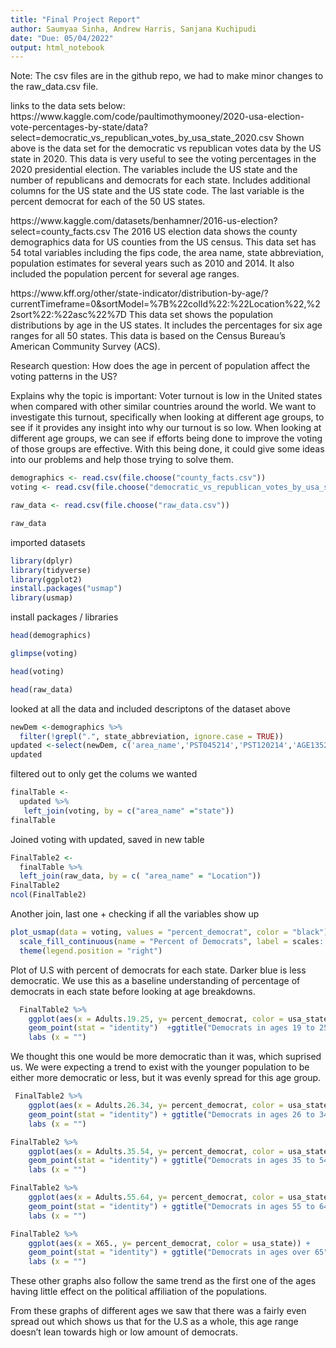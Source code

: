 ```yaml
---
title: "Final Project Report"
author: Saumyaa Sinha, Andrew Harris, Sanjana Kuchipudi
date: "Due: 05/04/2022"
output: html_notebook
---
```


Note: The csv files are in the github repo, we had to make minor changes to the raw_data.csv file.


links to the data sets below: 
https://www.kaggle.com/code/paultimothymooney/2020-usa-election-vote-percentages-by-state/data?select=democratic_vs_republican_votes_by_usa_state_2020.csv
Shown above is the data set for the democratic vs republican votes data by the US state in 2020. This data is very useful to see the voting percentages in the 2020 presidential election. The variables include the US state and the number of republicans and democrats for each state. Includes additional columns for the US state and the US state code. The last variable is the percent democrat for each of the 50 US states. 

https://www.kaggle.com/datasets/benhamner/2016-us-election?select=county_facts.csv
The 2016 US election data shows the county demographics data for US counties from the US census. This data set has 54 total variables including the fips code, the area name, state abbreviation, population estimates for several years such as 2010 and 2014. It also included the population percent for several age ranges. 

https://www.kff.org/other/state-indicator/distribution-by-age/?currentTimeframe=0&sortModel=%7B%22colId%22:%22Location%22,%22sort%22:%22asc%22%7D
This data set shows the population distributions by age in the US states. It includes the percentages for  six age ranges for all 50 states. This data is based on the Census Bureau’s American Community Survey (ACS). 


Research question: 
How does the age in percent of population affect the voting patterns in the US?


Explains why the topic is important: 
Voter turnout is low in the United states when compared with other similar countries around the world. We want to investigate this turnout, specifically when looking at different age groups, to see if it provides any insight into why our turnout is so low. When looking at different age groups, we can see if efforts being done to improve the voting of those groups are effective. With this being done, it could give some ideas into our problems and help those trying to solve them. 


```r
demographics <- read.csv(file.choose("county_facts.csv"))
voting <- read.csv(file.choose("democratic_vs_republican_votes_by_usa_state_2020.csv"))
```

```r
raw_data <- read.csv(file.choose("raw_data.csv"))
```

```r
raw_data
```
imported datasets

```r
library(dplyr)
library(tidyverse)
library(ggplot2)
install.packages("usmap")
library(usmap)
```
install packages / libraries

```r
head(demographics)
```



```r
glimpse(voting)
```

```r
head(voting)
```
```r
head(raw_data)
```
looked at all the data and included descriptons of the dataset above

```r
newDem <-demographics %>%
  filter(!grepl(".", state_abbreviation, ignore.case = TRUE))
updated <-select(newDem, c('area_name','PST045214','PST120214','AGE135214','AGE295214','AGE775214', 'fips'))
updated
```

filtered out to only get the colums we wanted

```r
finalTable <-
  updated %>%
   left_join(voting, by = c("area_name" ="state"))
finalTable
``` 

Joined voting with updated, saved in new table

```r
FinalTable2 <-
  finalTable %>%
  left_join(raw_data, by = c( "area_name" = "Location"))
FinalTable2
ncol(FinalTable2)
```
Another join, last one + checking if all the variables show up

```r
plot_usmap(data = voting, values = "percent_democrat", color = "black") + 
  scale_fill_continuous(name = "Percent of Democrats", label = scales::comma) + ggtitle("Democrats in the US States") +
  theme(legend.position = "right") 
```
Plot of U.S with percent of democrats for each state. Darker blue is less democratic. We use this as a baseline understanding of percentage of democrats in each state before looking at age breakdowns. 

```r
  FinalTable2 %>%
    ggplot(aes(x = Adults.19.25, y= percent_democrat, color = usa_state)) +
    geom_point(stat = "identity")  +ggtitle("Democrats in ages 19 to 25") +
    labs (x = "") 
```
We thought this one would be more democratic than it was, which suprised us. We were expecting a trend to exist with the younger population to be either more democratic or less, but it was evenly spread for this age group.

```r
 FinalTable2 %>%
    ggplot(aes(x = Adults.26.34, y= percent_democrat, color = usa_state)) +
    geom_point(stat = "identity") + ggtitle("Democrats in ages 26 to 34") +
    labs (x = "") 
```


```r
FinalTable2 %>%
    ggplot(aes(x = Adults.35.54, y= percent_democrat, color = usa_state)) +
    geom_point(stat = "identity") + ggtitle("Democrats in ages 35 to 54") +
    labs (x = "")
```


```r
FinalTable2 %>%
    ggplot(aes(x = Adults.55.64, y= percent_democrat, color = usa_state)) +
    geom_point(stat = "identity") + ggtitle("Democrats in ages 55 to 64") +
    labs (x = "") 
```


```r
FinalTable2 %>%
    ggplot(aes(x = X65., y= percent_democrat, color = usa_state)) +
    geom_point(stat = "identity") + ggtitle("Democrats in ages over 65") +
    labs (x = "") 
```
These other graphs also follow the same trend as the first one of the ages having little effect on the political affiliation of the populations.

From these graphs of different ages we saw that there was a fairly even spread out which shows us that for the U.S as a whole, this age range doesn't lean towards high or low amount of democrats. 



